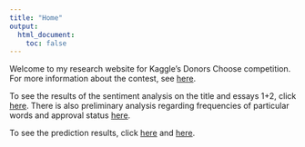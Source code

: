 ```yaml
---
title: "Home"
output:
  html_document:
    toc: false
---
```


Welcome to my research website for Kaggle's Donors Choose competition. For more information about the contest, see [here](https://www.kaggle.com/c/donorschoose-application-screening). 

To see the results of the sentiment analysis on the title and essays 1+2, click [here](Sentiment_analysis.html). There is also preliminary analysis regarding frequencies of particular words and approval status [here](Word_frequency.html).  

To see the prediction results, click [here](Sentiment_plus_xgboost.html) and [here](Preliminary_analysis_xgboost.html).